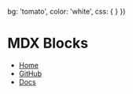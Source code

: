 
  bg: 'tomato',
  color: 'white',
  css: {
  }
})

# MDX Blocks

- [Home](/)
- [GitHub](https://github.com/jxnblk/mdx-blocks)
- [Docs](/docs '?button')


